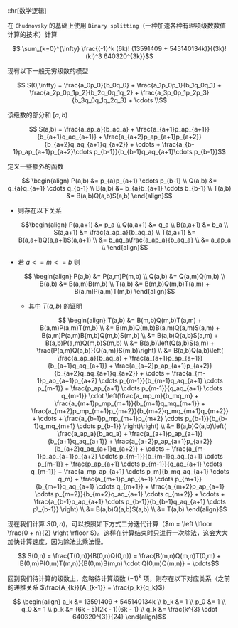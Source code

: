 ::hr[数学逻辑]

在 `Chudnovsky` 的基础上使用 `Binary splitting`（一种加速各种有理项级数数值计算的技术）计算

```math
  \sum_{k=0}^{\infty} \frac{(-1)^k (6k)! (13591409 + 545140134k)}{(3k)!(k!)^3 640320^{3k}}
```

现有以下一般无穷级数的模型

```math
  S(0,\infty) = \frac{a_0p_0}{b_0q_0} + \frac{a_1p_0p_1}{b_1q_0q_1} + \frac{a_2p_0p_1p_2}{b_2q_0q_1q_2} + \frac{a_3p_0p_1p_2p_3}{b_3q_0q_1q_2q_3} + \cdots \\
```

该级数的部分和 $[a,b)$

```math
  S(a,b) = \frac{a_ap_a}{b_aq_a} + \frac{a_{a+1}p_ap_{a+1}}{b_{a+1}q_aq_{a+1}} + \frac{a_{a+2}p_ap_{a+1}p_{a+2}}{b_{a+2}q_aq_{a+1}q_{a+2}} + \cdots + \frac{a_{b-1}p_ap_{a+1}p_{a+2}\cdots p_{b-1}}{b_{b-1}q_aq_{a+1}\cdots p_{b-1}}
```

定义一些额外的函数

```math
  \begin{align}
    P(a,b) &= p_{a}p_{a+1} \cdots p_{b-1} \\
    Q(a,b) &= q_{a}q_{a+1} \cdots q_{b-1} \\
    B(a,b) &= b_{a}b_{a+1} \cdots b_{b-1} \\
    T(a,b) &= B(a,b)Q(a,b)S(a,b)
  \end{align}
```

- 则存在以下关系

  ```math
  \begin{align}
    P(a,a+1) &= p_a \\
    Q(a,a+1) &= q_a \\
    B(a,a+1) &= b_a \\
    S(a,a+1) &= \frac{a_ap_a}{b_aq_a} \\
    T(a,a+1) &= B(a,a+1)Q(a,a+1)S(a,a+1) \\
    &= b_aq_a\frac{a_ap_a}{b_aq_a} \\
    &= a_ap_a \\
  \end{align}
  ```

- 若 $a <= m <= b$ 则

  ```math
    \begin{align}
      P(a,b) &= P(a,m)P(m,b) \\
      Q(a,b) &= Q(a,m)Q(m,b) \\
      B(a,b) &= B(a,m)B(m,b) \\
      T(a,b) &= B(m,b)Q(m,b)T(a,m) + B(a,m)P(a,m)T(m,b)
    \end{align}
  ```

  - 其中 $T(a,b)$ 的证明

    ```math
      \begin{align}
        T(a,b) &= B(m,b)Q(m,b)T(a,m) + B(a,m)P(a,m)T(m,b) \\
              &= B(m,b)Q(m,b)B(a,m)Q(a,m)S(a,m) + B(a,m)P(a,m)B(m,b)Q(m,b)S(m,b) \\
              &= B(a,b)Q(a,b)S(a,m) + B(a,b)P(a,m)Q(m,b)S(m,b) \\
              &= B(a,b)\left(Q(a,b)S(a,m) + \frac{P(a,m)Q(a,b)}{Q(a,m)}S(m,b)\right) \\
              &= B(a,b)Q(a,b)\left( \frac{a_ap_a}{b_aq_a} + \frac{a_{a+1}p_ap_{a+1}}{b_{a+1}q_aq_{a+1}} + \frac{a_{a+2}p_ap_{a+1}p_{a+2}}{b_{a+2}q_aq_{a+1}q_{a+2}} + \cdots + \frac{a_{m-1}p_ap_{a+1}p_{a+2} \cdots p_{m-1}}{b_{m-1}q_aq_{a+1} \cdots p_{m-1}} + \frac{p_ap_{a+1} \cdots p_{m-1}}{q_aq_{a+1} \cdots q_{m-1}} \cdot \left(\frac{a_mp_m}{b_mq_m} + \frac{a_{m+1}p_mp_{m+1}}{b_{m+1}q_mq_{m+1}} + \frac{a_{m+2}p_mp_{m+1}p_{m+2}}{b_{m+2}q_mq_{m+1}q_{m+2}} + \cdots + \frac{a_{b-1}p_mp_{m+1}p_{m+2} \cdots p_{b-1}}{b_{b-1}q_mq_{m+1} \cdots p_{b-1}} \right)\right) \\
              &= B(a,b)Q(a,b)\left( \frac{a_ap_a}{b_aq_a} + \frac{a_{a+1}p_ap_{a+1}}{b_{a+1}q_aq_{a+1}} + \frac{a_{a+2}p_ap_{a+1}p_{a+2}}{b_{a+2}q_aq_{a+1}q_{a+2}} + \cdots + \frac{a_{m-1}p_ap_{a+1}p_{a+2} \cdots p_{m-1}}{b_{m-1}q_aq_{a+1} \cdots p_{m-1}} + \frac{p_ap_{a+1} \cdots p_{m-1}}{q_aq_{a+1} \cdots q_{m-1}} + \frac{a_mp_ap_{a+1} \cdots p_m}{b_mq_aq_{a+1} \cdots q_m} + \frac{a_{m+1}p_ap_{a+1} \cdots p_{m+1}}{b_{m+1}q_aq_{a+1} \cdots q_{m+1}} + \frac{a_{m+2}p_ap_{a+1} \cdots p_{m+2}}{b_{m+2}q_aq_{a+1} \cdots q_{m+2}} + \cdots + \frac{a_{b-1}p_ap_{a+1} \cdots p_{b-1}}{b_{b-1}q_aq_{a+1} \cdots p\_{b-1}} \right) \\
              &= B(a,b)Q(a,b)S(a,b) \\
              &= T(a,b)
      \end{align}
    ```

现在我们计算 $S(0,n)$，可以按照如下方式二分迭代计算（$m = \left \lfloor \frac{0 + n}{2} \right \rfloor $）。这样在计算结束时只进行一次除法，这会大大加快计算速度，因为除法比乘法慢。

```math
  S(0,n) = \frac{T(0,n)}{B(0,n)Q(0,n)} = \frac{B(m,n)Q(m,n)T(0,m) + B(0,m)P(0,m)T(m,n)}{B(0,m)B(m,n) \cdot Q(0,m)Q(m,n)} = \cdots
```

回到我们待计算的级数上，忽略待计算级数 $(-1)^k$ 项，则存在以下对应关系（之前的递推关系 $\frac{A_{k}}{A_{k-1}} = \frac{p_k}{q_k}$）

```math
  \begin{align}
    a_k &= 13591409 + 545140134k \\
    b_k &= 1 \\
    p_0 &= 1 \\
    q_0 &= 1 \\
    p_k &= (6k - 5)(2k - 1)(6k - 1) \\
    q_k &= \frac{k^{3} \cdot 640320^{3}}{24}
  \end{align}
```
